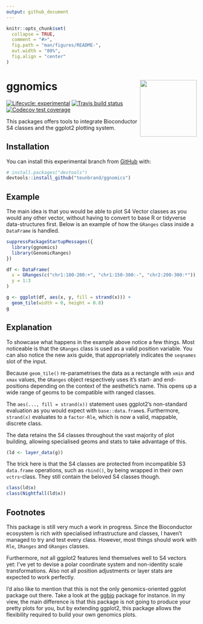 ```yaml
---
output: github_document
---
```


<!-- README.md is generated from README.Rmd. Please edit that file -->

```r
knitr::opts_chunk$set(
  collapse = TRUE,
  comment = "#>",
  fig.path = "man/figures/README-",
  out.width = "80%",
  fig.align = "center"
)
```

# ggnomics <img src="man/figures/logo_300px.png" align = "right" width = "150" />

<!-- badges: start -->
[![Lifecycle: experimental](https://img.shields.io/badge/lifecycle-experimental-orange.svg)](https://www.tidyverse.org/lifecycle/#experimental)
[![Travis build status](https://travis-ci.org/teunbrand/ggnomics.svg)](https://travis-ci.org/teunbrand/ggnomics)
[![Codecov test coverage](https://codecov.io/gh/teunbrand/ggnomics/branch/BioC/graph/badge.svg)](https://codecov.io/gh/teunbrand/ggnomics)
<!-- badges: end -->

This packages offers tools to integrate Bioconductor S4 classes and the ggplot2 plotting system. 

## Installation

You can install this experimental branch from [GitHub](https://github.com/) with:

``` r
# install.packages("devtools")
devtools::install_github("teunbrand/ggnomics")
```

## Example

The main idea is that you would be able to plot S4 Vector classes as you would any other vector, without having to convert to base R or tidyverse data-structures first. Below is an example of how the `GRanges` class inside a `DataFrame` is handled. 

```r
suppressPackageStartupMessages({
  library(ggnomics)
  library(GenomicRanges)
})

df <- DataFrame(
  x = GRanges(c("chr1:100-200:+", "chr1:150-300:-", "chr2:200-300:*")),
  y = 1:3
)

g <- ggplot(df, aes(x, y, fill = strand(x))) +
  geom_tile(width = 0, height = 0.8)
g
```

## Explanation

To showcase what happens in the example above notice a few things. Most noticeable is that the `GRanges` class is used as a valid position variable. You can also notice the new axis guide, that appropriately indicates the `seqnames` slot of the input.

Because `geom_tile()` re-parametrises the data as a rectangle with `xmin` and `xmax` values, the `GRanges` object respectively uses it's start- and end-positions depending on the context of the aesthetic's name. This opens up a wide range of geoms to be compatible with ranged classes.

The `aes(..., fill = strand(x))` statement uses ggplot2's non-standard evaluation as you would expect with `base::data.frame`s. Furthermore, `strand(x)` evaluates to a `factor-Rle`, which is now a valid, mappable, discrete class. 

The data retains the S4 classes throughout the vast majority of plot building, allowing specialised geoms and stats to take advantage of this.

```r
(ld <- layer_data(g))
```

The trick here is that the S4 classes are protected from incompatible S3 `data.frame` operations, such as `rbind()`, by being wrapped in their own `vctrs`-class. They still contain the beloved S4 classes though.

```r
class(ld$x)
class(Nightfall(ld$x))
```

## Footnotes

This package is still very much a work in progress. Since the Bioconductor ecosystem is rich with specialised infrastructure and classes, I haven't managed to try and test every class. However, most things should work with `Rle`, `IRanges` and `GRanges` classes. 

Furthermore, not all ggplot2 features lend themselves well to S4 vectors yet: I've yet to devise a polar coordinate system and non-identity scale transformations. Also not all position adjustments or layer stats are expected to work perfectly.

I'd also like to mention that this is not the only genomics-oriented ggplot package out there. Take a look at the [ggbio](https://www.bioconductor.org/packages/release/bioc/html/ggbio.html) package for instance. In my view, the main difference is that this package is not going to produce your pretty plots for you, but by extending ggplot2, this package allows the flexibility required to build your own genomics plots.
